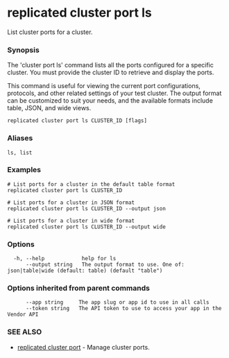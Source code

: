 # replicated cluster port ls

List cluster ports for a cluster.

### Synopsis

The 'cluster port ls' command lists all the ports configured for a specific cluster. You must provide the cluster ID to retrieve and display the ports.

This command is useful for viewing the current port configurations, protocols, and other related settings of your test cluster. The output format can be customized to suit your needs, and the available formats include table, JSON, and wide views.

```
replicated cluster port ls CLUSTER_ID [flags]
```

### Aliases

```
ls, list
```

### Examples

```
# List ports for a cluster in the default table format
replicated cluster port ls CLUSTER_ID

# List ports for a cluster in JSON format
replicated cluster port ls CLUSTER_ID --output json

# List ports for a cluster in wide format
replicated cluster port ls CLUSTER_ID --output wide
```

### Options

```
  -h, --help            help for ls
      --output string   The output format to use. One of: json|table|wide (default: table) (default "table")
```

### Options inherited from parent commands

```
      --app string     The app slug or app id to use in all calls
      --token string   The API token to use to access your app in the Vendor API
```

### SEE ALSO

* [replicated cluster port](replicated-cli-cluster-port)	 - Manage cluster ports.

